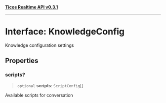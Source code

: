 [**Ticos Realtime API v0.3.1**](../index.mdx)

***

# Interface: KnowledgeConfig

Knowledge configuration settings

## Properties

### scripts?

> `optional` **scripts**: `ScriptConfig`[]

Available scripts for conversation
